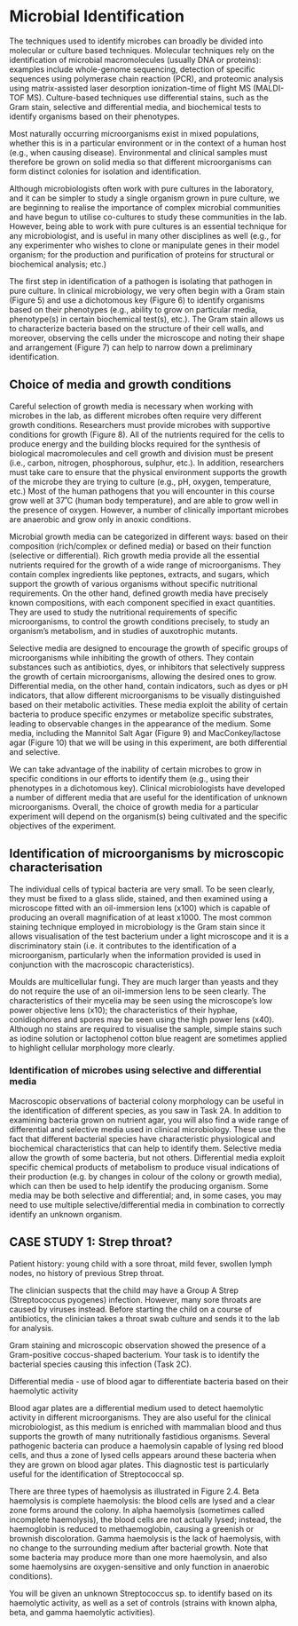 # Microbial Identification

The techniques used to identify microbes can broadly be divided into molecular or culture based techniques. Molecular techniques rely on the identification of microbial macromolecules (usually DNA or proteins): examples include whole-genome sequencing, detection of specific sequences using polymerase chain reaction (PCR), and proteomic analysis using matrix-assisted laser desorption ionization-time of flight MS (MALDI-TOF MS). Culture-based techniques use differential stains, such as the Gram stain, selective and differential media, and biochemical tests to identify organisms based on their phenotypes. 

Most naturally occurring microorganisms exist in mixed populations, whether this is in a particular environment or in the context of a human host (e.g., when causing disease). Environmental and clinical samples must therefore be grown on solid media so that different microorganisms can form distinct colonies for isolation and identification.

Although microbiologists often work with pure cultures in the laboratory, and it can be simpler to study a single organism grown in pure culture, we are beginning to realise the importance of complex microbial communities and have begun to utilise co-cultures to study these communities in the lab. However, being able to work with pure cultures is an essential technique for any microbiologist, and is useful in many other disciplines as well (e.g., for any experimenter who wishes to clone or manipulate genes in their model organism; for the production and purification of proteins for structural or biochemical analysis; etc.)

The first step in identification of a pathogen is isolating that pathogen in pure culture. In clinical microbiology, we very often begin with a Gram stain (Figure 5) and use a dichotomous key (Figure 6) to identify organisms based on their phenotypes (e.g., ability to grow on particular media, phenotype(s) in certain biochemical test(s), etc.). The Gram stain allows us to characterize bacteria based on the structure of their cell walls, and moreover, observing the cells under the microscope and noting their shape and arrangement (Figure 7) can help to narrow down a preliminary identification. 


## Choice of media and growth conditions

Careful selection of growth media is necessary when working with microbes in the lab, as different microbes often require very different growth conditions. Researchers must provide microbes with supportive conditions for growth (Figure 8). All of the nutrients required for the cells to produce energy and the building blocks required for the synthesis of biological macromolecules and cell growth and division must be present (i.e., carbon, nitrogen, phosphorous, sulphur, etc.). In addition, researchers must take care to ensure that the physical environment supports the growth of the microbe they are trying to culture (e.g., pH, oxygen, temperature, etc.) Most of the human pathogens that you will encounter in this course grow well at 37˚C (human body temperature), and are able to grow well in the presence of oxygen. However, a number of clinically important microbes are anaerobic and grow only in anoxic conditions.


Microbial growth media can be categorized in different ways: based on their composition (rich/complex or defined media) or based on their function (selective or differential). Rich growth media provide all the essential nutrients required for the growth of a wide range of microorganisms. They contain complex ingredients like peptones, extracts, and sugars, which support the growth of various organisms without specific nutritional requirements. On the other hand, defined growth media have precisely known compositions, with each component specified in exact quantities. They are used to study the nutritional requirements of specific microorganisms, to control the growth conditions precisely, to study an organism’s metabolism, and in studies of auxotrophic mutants. 

Selective media are designed to encourage the growth of specific groups of microorganisms while inhibiting the growth of others. They contain substances such as antibiotics, dyes, or inhibitors that selectively suppress the growth of certain microorganisms, allowing the desired ones to grow. Differential media, on the other hand, contain indicators, such as dyes or pH indicators, that allow different microorganisms to be visually distinguished based on their metabolic activities. These media exploit the ability of certain bacteria to produce specific enzymes or metabolize specific substrates, leading to observable changes in the appearance of the medium. Some media, including the Mannitol Salt Agar (Figure 9) and MacConkey/lactose agar (Figure 10) that we will be using in this experiment, are both differential and selective.

We can take advantage of the inability of certain microbes to grow in specific conditions in our efforts to identify them (e.g., using their phenotypes in a dichotomous key). Clinical microbiologists have developed a number of different media that are useful for the identification of unknown microorganisms. Overall, the choice of growth media for a particular experiment will depend on the organism(s) being cultivated and the specific objectives of the experiment.


## Identification of microorganisms by microscopic characterisation

The individual cells of typical bacteria are very small. To be seen clearly, they must be fixed to a glass slide, stained, and then examined using a microscope fitted with an oil-immersion lens (x100) which is capable of producing an overall magnification of at least x1000. The most common staining technique employed in microbiology is the Gram stain since it allows visualisation of the test bacterium under a light microscope and it is a discriminatory stain (i.e. it contributes to the identification of a microorganism, particularly when the information provided is used in conjunction with the macroscopic characteristics). 


Moulds are multicellular fungi. They are much larger than yeasts and they do not require the use of an oil-immersion lens to be seen clearly. The characteristics of their mycelia may be seen using the microscope’s low power objective lens (x10); the characteristics of their hyphae, conidiophores and spores may be seen using the high power lens (x40). Although no stains are required to visualise the sample, simple stains such as iodine solution or lactophenol cotton blue reagent are sometimes applied to highlight cellular morphology more clearly.

### Identification of microbes using selective and differential media

Macroscopic observations of bacterial colony morphology can be useful in the identification of different species, as you saw in Task 2A. In addition to examining bacteria grown on nutrient agar, you will also find a wide range of differential and selective media used in clinical microbiology. These use the fact that different bacterial species have characteristic physiological and biochemical characteristics that can help to identify them. Selective media allow the growth of some bacteria, but not others. Differential media exploit specific chemical products of metabolism to produce visual indications of their production (e.g. by changes in colour of the colony or growth media), which can then be used to help identify the producing organism. Some media may be both selective and differential; and, in some cases, you may need to use multiple selective/differential media in combination to correctly identify an unknown organism.



::: {.callout-note icon=false title="Case Study 1"}

## CASE STUDY 1: Strep throat?

Patient history: young child with a sore throat, mild fever, swollen lymph nodes, no history of previous Strep throat.

The clinician suspects that the child may have a Group A Strep (Streptococcus pyogenes) infection. However, many sore throats are caused by viruses instead. Before starting the child on a course of antibiotics, the clinician takes a throat swab culture and sends it to the lab for analysis.

Gram staining and microscopic observation showed the presence of a Gram-positive coccus-shaped bacterium. Your task is to identify the bacterial species causing this infection (Task 2C).

Differential media - use of blood agar to differentiate bacteria based on their haemolytic activity

Blood agar plates are a differential medium used to detect haemolytic activity in different microorganisms. They are also useful for the clinical microbiologist, as this medium is enriched with mammalian blood and thus supports the growth of many nutritionally fastidious organisms. Several pathogenic bacteria can produce a haemolysin capable of lysing red blood cells, and thus a zone of lysed cells appears around these bacteria when they are grown on blood agar plates. This diagnostic test is particularly useful for the identification of Streptococcal sp.

There are three types of haemolysis as illustrated in Figure 2.4. Beta haemolysis is complete haemolysis: the blood cells are lysed and a clear zone forms around the colony. In alpha haemolysis (sometimes called incomplete haemolysis), the blood cells are not actually lysed; instead, the haemoglobin is reduced to methaemoglobin, causing a greenish or brownish discoloration. Gamma haemolysis is the lack of haemolysis, with no change to the surrounding medium after bacterial growth. Note that some bacteria may produce more than one more haemolysin, and also some haemolysins are oxygen-sensitive and only function in anaerobic conditions).

You will be given an unknown Streptococcus sp. to identify based on its haemolytic activity, as well as a set of controls (strains with known alpha, beta, and gamma haemolytic activities).

:::

